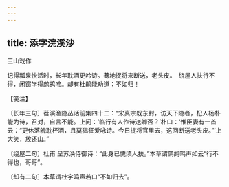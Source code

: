 ```yaml
---
---
---
```

title: 添字浣溪沙
---



三山戏作





记得瓢泉快活时，长年耽酒更吟诗。蓦地捉将来断送，老头皮。　绕屋人扶行不得，闲窗学得鹧鸪啼。却有杜鹃能劝道：不如归！





【笺注】


〔长年三句〕苕溪渔隐丛话前集四十二：“宋真宗既东封，访天下隐者，杞人杨朴能为诗，召对，自言不能。上问：‘临行有人作诗送卿否？’朴曰：‘惟臣妻有一首云：“更休落魄耽杯酒，且莫猖狂爱咏诗。今日捉将官里去，这回断送老头皮。”’上大笑，放还山。”

〔绕屋二句〕杜甫 呈苏涣侍御诗：“此身已愧须人扶。”本草谓鹧鸪鸣声如云“行不得也，哥哥”。

〔却有二句〕本草谓杜宇鸣声若曰“不如归去”。